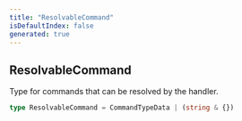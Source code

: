 ```yaml
---
title: "ResolvableCommand"
isDefaultIndex: false
generated: true
---
```



<!-- This file was generated from the CommandKit source. Do not modify. Instead, re-run the "docgen" script -->


## ResolvableCommand

<GenerationInfo sourceFile="packages/commandkit/src/app/handlers/AppCommandHandler.ts" sourceLine="88" packageName="commandkit" />

Type for commands that can be resolved by the handler.

```ts title="Signature"
type ResolvableCommand = CommandTypeData | (string & {})
```
